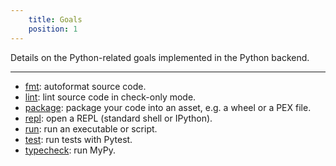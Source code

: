 ```yaml
---
    title: Goals
    position: 1
---
```


Details on the Python-related goals implemented in the Python backend.

---

* [fmt](doc:python-fmt-goal): autoformat source code.
* [lint](doc:python-lint-goal): lint source code in check-only mode.
* [package](doc:python-package-goal): package your code into an asset, e.g. a wheel or a PEX file.
* [repl](doc:python-repl-goal): open a REPL (standard shell or IPython).
* [run](doc:python-run-goal): run an executable or script.
* [test](doc:python-test-goal): run tests with Pytest.
* [typecheck](doc:python-typecheck-goal): run MyPy.